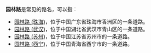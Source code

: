 '''园林路'''是常见的路名，可以指：

* [[园林路_(珠海)|园林路 (珠海)]]，位于中国广东省珠海市香洲区的一条道路。
* [[园林路_(武汉)|园林路 (武汉)]]，位于中国湖北省武汉市青山区的一条道路。
* [[园林路_(苏州)|园林路 (苏州)]]，位于中国江苏省苏州市的一条道路。
* [[园林路_(西宁)|园林路 (西宁)]]，位于中国青海省西宁市的一条道路。

{{disambig|Cat=街道名消歧义}}